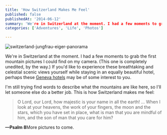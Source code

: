 ```yaml
---
title: 'How Switzerland Makes Me Feel'
published: false
publishedAt: '2014-06-12'
summary: 'We're in Switzerland at the moment. I had a few moments to grab the first mountain pictures I could find on my camera. (This one is completely unedited, by the way.) If you'd like to experience thes...'
categories: ['Adventures', 'Life', 'Photos']

---
```


<Image src="/images/blog/how-switzerland-makes-me-feel/6c259-switzerland-jungfrau-eiger-panorama.jpg" alt="switzerland-jungfrau-eiger-panorama" width={800} height={600} />

We're in Switzerland at the moment. I had a few moments to grab the first mountain pictures I could find on my camera. (This one is completely unedited, by the way.) If you'd like to experience these breathtaking and celestial scenic views yourself while staying in an equally beautiful hotel, perhaps these [Geneva hotels](https://www.metropole.ch/) may be of some interest to you.

I'm still trying find words to describe what the mountains are like here, so I'll let someone else do a better job. This is how Switzerland makes me feel:

> O Lord, our Lord, how majestic is your name in all the earth! ... When I look at your heavens, the work of your fingers, the moon and the stars, which you have set in place, what is man that you are mindful of him, and the son of man that you care for him?

**—Psalm 8**More pictures to come.
